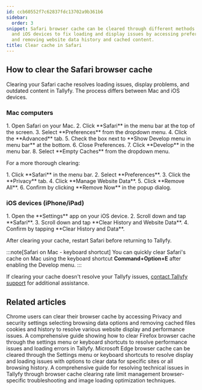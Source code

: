 ```yaml
---
id: ccb60552f7c62837fdc13702a9b361b6
sidebar:
  order: 3
snippet: Safari browser cache can be cleared through different methods on Mac computers
  and iOS devices to fix loading and display issues by accessing preferences or settings
  and removing website data history and cached content.
title: Clear cache in Safari
---
```



## How to clear the Safari browser cache

Clearing your Safari cache resolves loading issues, display problems, and outdated content in Tallyfy. The process differs between Mac and iOS devices.

### Mac computers

<Steps>
1. Open Safari on your Mac.
2. Click **Safari** in the menu bar at the top of the screen.
3. Select **Preferences** from the dropdown menu.
4. Click the **Advanced** tab.
5. Check the box next to **Show Develop menu in menu bar** at the bottom.
6. Close Preferences.
7. Click **Develop** in the menu bar.
8. Select **Empty Caches** from the dropdown menu.
</Steps>

For a more thorough clearing:

<Steps>
1. Click **Safari** in the menu bar.
2. Select **Preferences**.
3. Click the **Privacy** tab.
4. Click **Manage Website Data**.
5. Click **Remove All**.
6. Confirm by clicking **Remove Now** in the popup dialog.
</Steps>

### iOS devices (iPhone/iPad)

<Steps>
1. Open the **Settings** app on your iOS device.
2. Scroll down and tap **Safari**.
3. Scroll down and tap **Clear History and Website Data**.
4. Confirm by tapping **Clear History and Data**.
</Steps>

After clearing your cache, restart Safari before returning to Tallyfy.

:::note[Safari on Mac - keyboard shortcut]
You can quickly clear Safari's cache on Mac using the keyboard shortcut **Command+Option+E** after enabling the Develop menu.
:::

If clearing your cache doesn't resolve your Tallyfy issues, [contact Tallyfy support](https://tallyfy.com/contact-us/) for additional assistance.


## Related articles
<CardGrid>
<LinkTitleCard header="<b>Troubleshooting > Clear cache in Chrome</b>" href="/products/pro/miscellaneous/troubleshooting/clear-cache-chrome/" > Chrome users can clear their browser cache by accessing Privacy and security settings selecting browsing data options and removing cached files cookies and history to resolve various website display and performance issues. </LinkTitleCard>
<LinkTitleCard header="<b>Troubleshooting > Clear cache in Firefox</b>" href="/products/pro/miscellaneous/troubleshooting/clear-cache-firefox/" > A comprehensive guide showing how to clear Firefox browser cache through the settings menu or keyboard shortcuts to resolve performance issues and loading errors in Tallyfy. </LinkTitleCard>
<LinkTitleCard header="<b>Troubleshooting > Clear cache in Edge</b>" href="/products/pro/miscellaneous/troubleshooting/clear-cache-edge/" > Microsoft Edge browser cache can be cleared through the Settings menu or keyboard shortcuts to resolve display and loading issues with options to clear data for specific sites or all browsing history. </LinkTitleCard>
<LinkTitleCard header="<b>Miscellaneous > Troubleshooting</b>" href="/products/pro/miscellaneous/troubleshooting/" > A comprehensive guide for resolving technical issues in Tallyfy through browser cache clearing rate limit management browser-specific troubleshooting and image loading optimization techniques. </LinkTitleCard>
</CardGrid>